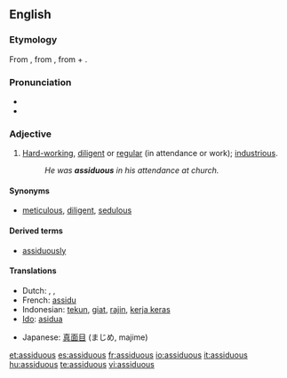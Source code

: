 ==English==

===Etymology===
From {{L.}} {{term|assiduus|lang=la}}, from {{term|assidere||to sit down to|lang=la}}, from {{term|ad||to|lang=la}} + {{term|sedere||to sit|lang=la}}.

===Pronunciation===
* {{IPA|/əˈsɪdjʒu.əs/}}
* {{audio|en-us-assiduous.ogg|Audio (US)}}
{{rfp|djʒ? that’s impossible to pronounce}}

===Adjective===
{{en-adj}}

# [[hard-working|Hard-working]], [[diligent]] or [[regular]] (in attendance or work); [[industrious]].
#: ''He was '''assiduous''' in his attendance at church.''

====Synonyms====
* [[meticulous]], [[diligent]], [[sedulous]]

====Derived terms====
* [[assiduously]]

====Translations====
{{trans-top|hard-working, diligent}}
* Dutch: {{t|nl|ijverig}}, {{t|nl|vlijtig}}, {{t|nl|betrouwbaar}}
*French: [[assidu]]
*Indonesian: [[tekun]], [[giat]], [[rajin]], [[kerja keras]]
*[[Ido]]: [[asidua]]
{{trans-mid}}
*Japanese: [[真面目]] (まじめ, majime)
{{trans-bottom}}

[[et:assiduous]]
[[es:assiduous]]
[[fr:assiduous]]
[[io:assiduous]]
[[it:assiduous]]
[[hu:assiduous]]
[[te:assiduous]]
[[vi:assiduous]]